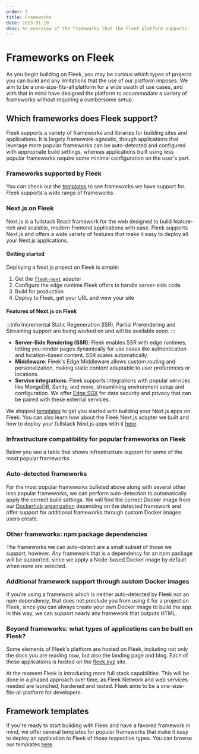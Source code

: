 ```yaml
---
order: 3
title: Frameworks
date: 2023-01-10
desc: An overview of the frameworks that the Fleek platform supports.
---
```



# Frameworks on Fleek

As you begin building on Fleek, you may be curious which types of projects you can build and any limitations that the use of our platform imposes. We aim to be a one-size-fits-all platform for a wide swath of use cases, and with that in mind have designed the platform to accommodate a variety of frameworks without requiring a cumbersome setup.

<div className="my-12 bg-gray-dark-6 p-[1px]" />

## Which frameworks does Fleek support?

Fleek supports a variety of frameworks and libraries for building sites and applications. It is largely framework-agnostic, though applications that leverage more popular frameworks can be auto-detected and configured with appropriate build settings, whereas applications built using less popular frameworks require some minimal configuration on the user's part.

### Frameworks supported by Fleek

You can check out the [templates](https://fleek.xyz/templates/) to see frameworks we have support for. Fleek supports a wide range of frameworks.

### Next.js on Fleek

Next.js is a fullstack React framework for the web designed to build feature-rich and scalable, modern frontend applications with ease. Fleek supports Next.js and offers a wide variety of features that make it easy to deploy all your Next.js applications.

#### Getting started

Deploying a Next.js project on Fleek is simple:

1. Get the [`fleek-next`](/docs/cli/fleek-next-adapter/) adapter
2. Configure the edge runtime Fleek offers to handle server-side code
3. Build for production
4. Deploy to Fleek, get your URL and view your site

#### Features of Next.js on Fleek

:::info
Incremental Static Regeneration (ISR), Partial Prerendering and Streaming support are being worked on and will be available soon.
:::

- **Server-Side Rendering (SSR)**: Fleek enables SSR with edge runtimes, letting you render pages dynamically for use cases like authentication and location-based content. SSR scales automatically.
- **Middleware**: Fleek's Edge Middleware allows custom routing and personalization, making static content adaptable to user preferences or locations.
- **Service integrations**: Fleek supports integrations with popular services like MongoDB, Sanity, and more, streamlining environment setup and configuration. We offer [Edge SGX](/docs/cli/edge-sgx) for data security and privacy that can be paired with these external services.

We shipped [templates](https://fleek.xyz/templates/) to get you started with building your Next.js apps on Fleek. You can also learn how about the Fleek Next.js adapter we built and how to deploy your fullstack Next.js apps with it [here](/docs/cli/fleek-next-adapter/).

### Infrastructure compatibility for popular frameworks on Fleek

Below you see a table that shows infrastructure support for some of the most popular frameworks:

<FrameworkComparisonTable />

### Auto-detected frameworks

For the most popular frameworks bulleted above along with several other less popular frameworks, we can perform auto-detection to automatically apply the correct build settings. We will find the correct Docker image from our [Dockerhub organization](https://hub.docker.com/u/fleek) depending on the detected framework and offer support for additional frameworks through custom Docker images users create.

### Other frameworks: npm package dependencies

The frameworks we can auto-detect are a small subset of those we support, however. _Any_ framework that is a dependency for an npm package will be supported, since we apply a Node-based Docker image by default when none are selected.

### Additional framework support through custom Docker images

If you’re using a framework which is neither auto-detected by Fleek nor an npm dependency, that does not preclude you from using it for a project on Fleek, since you can always create your own Docker image to build the app. In this way, we can support nearly any framework that outputs HTML.

### Beyond frameworks: what types of applications can be built on Fleek?

Some elements of Fleek's platform are hosted on Fleek, including not only the docs you are reading now, but also the landing page and blog. Each of these applications is hosted on the [fleek.xyz](https://fleek.xyz) site.

At the moment Fleek is introducing more full stack capabilities. This will be done in a phased approach over time, as Fleek Network and web services needed are launched, hardened and tested. Fleek aims to be a one-size-fits-all platform for developers.

## Framework templates

If you're ready to start building with Fleek and have a favored framework in mind, we offer several templates for popular frameworks that make it easy to deploy an application to Fleek of those respective types. You can browse our templates [here](https://fleek.xyz/templates/).
